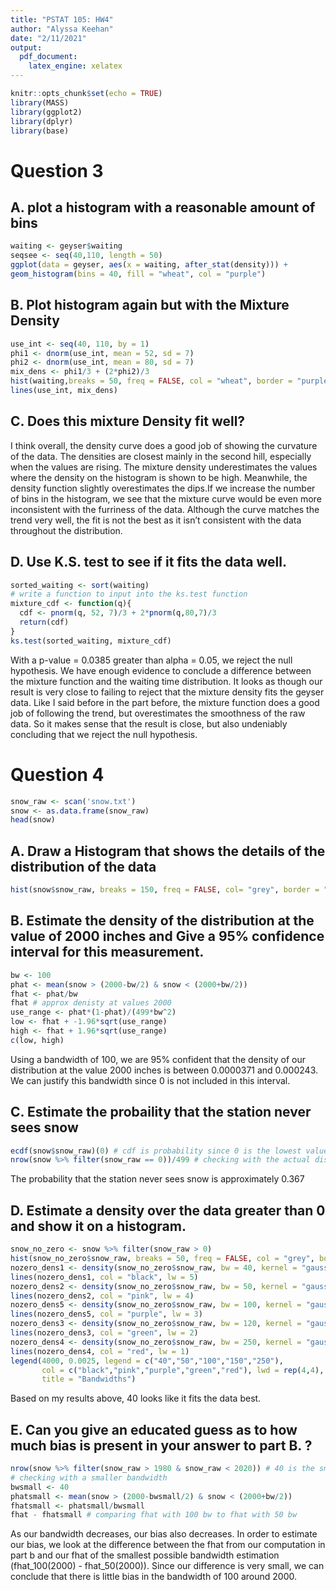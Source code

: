 ```yaml
---
title: "PSTAT 105: HW4"
author: "Alyssa Keehan"
date: "2/11/2021"
output: 
  pdf_document: 
    latex_engine: xelatex
---
```


```r
knitr::opts_chunk$set(echo = TRUE)
library(MASS)
library(ggplot2)
library(dplyr)
library(base)
```

# Question 3
## A. plot a histogram with a reasonable amount of bins
```r
waiting <- geyser$waiting
seqsee <- seq(40,110, length = 50)
ggplot(data = geyser, aes(x = waiting, after_stat(density))) +
geom_histogram(bins = 40, fill = "wheat", col = "purple")
```

## B. Plot histogram again but with the Mixture Density
```r
use_int <- seq(40, 110, by = 1)
phi1 <- dnorm(use_int, mean = 52, sd = 7)
phi2 <- dnorm(use_int, mean = 80, sd = 7)
mix_dens <- phi1/3 + (2*phi2)/3
hist(waiting,breaks = 50, freq = FALSE, col = "wheat", border = "purple")
lines(use_int, mix_dens)
```

## C. Does this mixture Density fit well?
I think overall, the density curve does a good job of showing the curvature of the data. The densities are closest mainly in the second hill, especially when the values are rising. The mixture density underestimates the values where the density on the histogram is shown to be high. Meanwhile, the density function slightly overestimates the dips.If we increase the number of bins in the histogram, we see that the mixture curve would be even more inconsistent with the furriness of the data. Although the curve matches the trend very well, the fit is not the best as it isn't consistent with the data throughout the distribution. 

## D. Use K.S. test to see if it fits the data well. 
```r
sorted_waiting <- sort(waiting)
# write a function to input into the ks.test function
mixture_cdf <- function(q){
  cdf <- pnorm(q, 52, 7)/3 + 2*pnorm(q,80,7)/3
  return(cdf)
}
ks.test(sorted_waiting, mixture_cdf)
```
With a p-value = 0.0385 greater than alpha = 0.05, we reject the null hypothesis. We have enough evidence to conclude a difference between the mixture function and the waiting time distribution. It looks as though our result is very close to failing to reject that the mixture density fits the geyser data. Like I said before in the part before, the mixture function does a good job of following the trend, but overestimates the smoothness of the raw data. So it makes sense that the result is close, but also undeniably concluding that we reject the null hypothesis. 

# Question 4
```r
snow_raw <- scan('snow.txt')
snow <- as.data.frame(snow_raw)
head(snow)
```

## A. Draw a Histogram that shows the details of the distribution of the data
```r
hist(snow$snow_raw, breaks = 150, freq = FALSE, col= "grey", border = "blue", ylim = c(0,0.003))
```

## B. Estimate the density of the distribution at the value of 2000 inches and Give a 95% confidence interval for this measurement.
```r
bw <- 100
phat <- mean(snow > (2000-bw/2) & snow < (2000+bw/2))
fhat <- phat/bw 
fhat # approx denisty at values 2000
use_range <- phat*(1-phat)/(499*bw^2)
low <- fhat + -1.96*sqrt(use_range)
high <- fhat + 1.96*sqrt(use_range)
c(low, high)
```
Using a bandwidth of 100, we are 95% confident that the density of our distribution at the value 2000 inches is between 0.0000371 and 0.000243. We can justify this bandwidth since 0 is not included in this interval. 

## C.  Estimate the probaility that the station never sees snow
```r
ecdf(snow$snow_raw)(0) # cdf is probability since 0 is the lowest values
nrow(snow %>% filter(snow_raw == 0))/499 # checking with the actual distribution
```
The probability that the station never sees snow is approximately 0.367

## D. Estimate a density over the data greater than 0 and show it on a histogram.
```r
snow_no_zero <- snow %>% filter(snow_raw > 0)
hist(snow_no_zero$snow_raw, breaks = 50, freq = FALSE, col = "grey", border = "blue", ylim = c(0,0.003))
nozero_dens1 <- density(snow_no_zero$snow_raw, bw = 40, kernel = "gaussian")
lines(nozero_dens1, col = "black", lw = 5)
nozero_dens2 <- density(snow_no_zero$snow_raw, bw = 50, kernel = "gaussian")
lines(nozero_dens2, col = "pink", lw = 4)
nozero_dens5 <- density(snow_no_zero$snow_raw, bw = 100, kernel = "gaussian")
lines(nozero_dens5, col = "purple", lw = 3)
nozero_dens3 <- density(snow_no_zero$snow_raw, bw = 120, kernel = "gaussian")
lines(nozero_dens3, col = "green", lw = 2)
nozero_dens4 <- density(snow_no_zero$snow_raw, bw = 250, kernel = "gaussian")
lines(nozero_dens4, col = "red", lw = 1)
legend(4000, 0.0025, legend = c("40","50","100","150","250"), 
       col = c("black","pink","purple","green","red"), lwd = rep(4,4),
       title = "Bandwidths")
```
Based on my results above, 40 looks like it fits the data best.

## E. Can you give an educated guess as to how much bias is present in your answer to part B. ?
```r
nrow(snow %>% filter(snow_raw > 1980 & snow_raw < 2020)) # 40 is the smallest possible bandwidth
# checking with a smaller bandwidth
bwsmall <- 40
phatsmall <- mean(snow > (2000-bwsmall/2) & snow < (2000+bw/2))
fhatsmall <- phatsmall/bwsmall 
fhat - fhatsmall # comparing fhat with 100 bw to fhat with 50 bw
```
As our bandwidth decreases, our bias also decreases. In order to estimate our bias, we look at the difference between the fhat from our computation in part b and our fhat of the smallest possible bandwidth estimation (fhat_100(2000) - fhat_50(2000)). Since our difference is very small, we can conclude that there is little bias in the bandwidth of 100 around 2000. 







